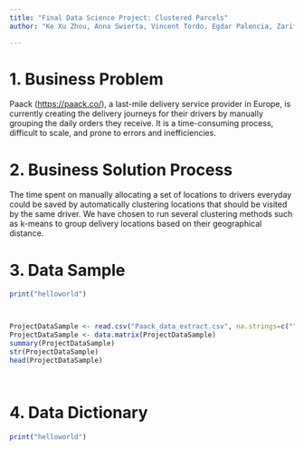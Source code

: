 ```yaml
---
title: "Final Data Science Project: Clustered Parcels"
author: "Ke Xu Zhou, Anna Swierta, Vincent Tordo, Egdar Palencia, Zarif Normatov, Hannah Ximen"

---
```



# 1. Business Problem

Paack (<https://paack.co/>), a last-mile delivery service provider in Europe, is currently creating the delivery journeys for their drivers by manually grouping the daily orders they receive. It is a time-consuming process, difficult to scale, and prone to errors and inefficiencies.


# 2. Business Solution Process

The time spent on manually allocating a set of locations to drivers everyday could be saved by automatically clustering locations that should be visited by the same driver. We have chosen to run several clustering methods such as k-means to group delivery locations based on their geographical distance.

# 3. Data Sample

```r
print("helloworld")



ProjectDataSample <- read.csv("Paack_data_extract.csv", na.strings=c(""," ","NA"), header=TRUE, stringsAsFactors = TRUE)
ProjectDataSample <- data.matrix(ProjectDataSample) 
summary(ProjectDataSample) 
str(ProjectDataSample) 
head(ProjectDataSample)




```

# 4. Data Dictionary

```r
print("helloworld")
```
